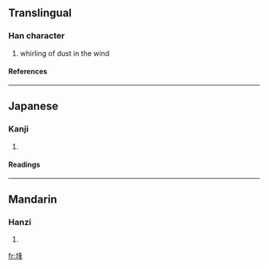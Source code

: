 ==Translingual==
===Han character===
{{Han char|rn=32|rad=土|as=07|sn=10|four=|canj=土竹水十 (GHEJ)}}
# whirling of dust in the wind
====References====
{{Han ref|kx=0229.200|dkj=05108|dj=0465.100|hdz=10446.080|uh=57C4|ud=22468}}
----
==Japanese==
===Kanji===
{{ja-kanji|grade=|rs=土07}}
# {{defn|Japanese}} 
====Readings====
{{ja-readings|on=[[ほう]] (hō), [[ぼ]] (bo)|kun=}}
----
==Mandarin==
===Hanzi===
{{cmn-hanzi|pin=[[péng]] ([[peng2]])|wg=p'eng<sup>2</sup>}}
# {{defn|Mandarin}}

[[fr:埄]]